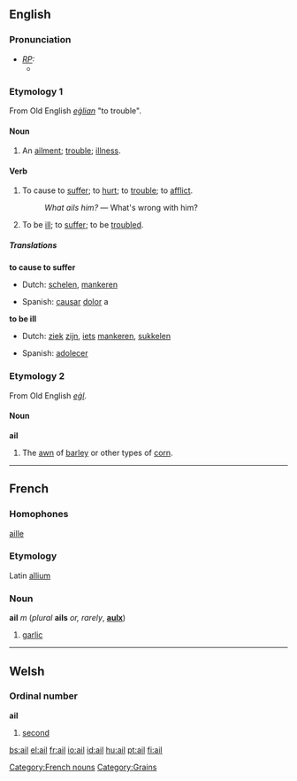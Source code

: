 ==English==
===Pronunciation===
* ''[[RP]]:''
** {{IPA|/eɪl/}}

===Etymology 1===
From Old English ''[[eġlian]]'' "to trouble".

====Noun====
{{en-noun-reg}}
# An [[ailment]]; [[trouble]]; [[illness]].

====Verb====
{{en-infl-reg-consonant|ail||}}
# {{transitive}} To cause to [[suffer]]; to [[hurt]]; to [[trouble]]; to [[afflict]].
#: ''What ails him?'' &mdash; What's wrong with him?
# {{intransitive}} To be [[ill]]; to [[suffer]]; to be [[troubled]].

=====Translations=====
'''to cause to suffer'''
{{top}}
* Dutch: [[schelen]], [[mankeren]]
{{mid}}
* Spanish: [[causar]] [[dolor]] a
{{bottom}}

'''to be ill'''
{{top}}
* Dutch: [[ziek]] [[zijn]], [[iets]] [[mankeren]], [[sukkelen]]
{{mid}}
* Spanish: [[adolecer]]
{{bottom}}

===Etymology 2===
From Old English ''[[eġl]]''.

====Noun====
'''ail'''
# The [[awn]] of [[barley]] or other types of [[corn]].

----

==French==
===Homophones===
[[aille]]
===Etymology===
Latin [[allium]]
===Noun===
'''ail''' ''m'' (''plural'' '''ails''' ''or, rarely'', '''[[aulx]]''')

#[[garlic]]

[[Category:French nouns]]

----

==Welsh==
===Ordinal number===
'''ail'''

#[[second]]

[[Category:Grains]]

[[bs:ail]]
[[el:ail]]
[[fr:ail]]
[[io:ail]]
[[id:ail]]
[[hu:ail]]
[[pt:ail]]
[[fi:ail]]